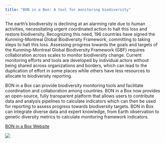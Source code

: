 ```yaml
---
title: "BON in a Box: A tool for monitoring biodiversity"
---
```


The earth's biodiversity is declining at an alarming rate due to human activities, necessitating urgent coordinated action to halt this loss and restore biodiversity. Recognizing this need, 196 countries have signed the Kunming-Montreal Global Biodiversity Framework, committing to taking steps to halt this loss. Assessing progress towards the goals and targets of the Kunming-Montreal Global Biodiversity Framework (GBF) requires collaboration across scales to monitor biodiversity change. Current monitoring efforts and tools are developed by individual actors without being shared across organizations and borders, which can lead to the duplication of effort in some places while others have less resources to allocate to biodiversity reporting.

BON in a Box can provide biodiversity monitoring tools and facilitate coordination and collaboration among countries. BON in a Box now provides an open-source, fully transparent platform that allows users to contribute data and analysis pipelines to calculate indicators which can then be used for reporting to assess progress towards biodiversity targets. BON in Box can integrate diverse data and expert knowledge, from Earth observation to genetic diversity metrics to calculate monitoring framework indicators.

[BON in a Box Website](https://boninabox.geobon.org/)

![](Infographic.jpg)
